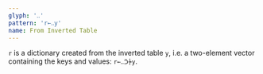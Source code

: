 ```yaml
---
glyph: '‥'
pattern: 'r←‥y'
name: From Inverted Table
---
```


`r` is a dictionary created from the inverted table `y`, i.e. a two-element vector containing the keys and values: `r←‥ᑒ⍆y`.
